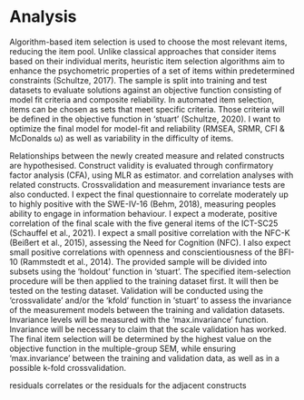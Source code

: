 # Analysis

Algorithm-based item selection is used to choose the most relevant items, reducing the item pool. Unlike classical approaches that consider items based on their individual merits, heuristic item selection algorithms aim to enhance the psychometric properties of a set of items within predetermined constraints (Schultze, 2017). The sample is split into training and test datasets to evaluate solutions against an objective function consisting of model fit criteria and composite reliability. In automated item selection, items can be chosen as sets that meet specific criteria. Those criteria will be defined in the objective function in ‘stuart’ (Schultze, 2020). I want to optimize the final model for model-fit and reliability (RMSEA, SRMR, CFI & McDonalds ω) as well as variability in the difficulty of items.

Relationships between the newly created measure and related constructs are hypothesised. Construct validity is evaluated through confirmatory factor analysis (CFA), using MLR as estimator. and correlation analyses with related constructs. Crossvalidation and measurement invariance tests are also conducted.
I expect the final questionnaire to correlate moderately up to highly positive with the SWE-IV-16 (Behm, 2018), measuring peoples ability to engage in information behaviour. I expect a moderate, positive correlation of the final scale with the five general items of the ICT-SC25 (Schauffel et al., 2021). I expect a small positive correlation with the NFC-K (Beißert et al., 2015), assessing the Need for Cognition (NFC). I also expect small positive correlations with openness and conscientiousness of the BFI-10 (Rammstedt et al., 2014). 
The provided sample will be divided into subsets using the ‘holdout' function in ‘stuart’. The specified item-selection procedure will be then applied to the training dataset first. It will then be tested on the testing dataset. 
Validation will be conducted using the ‘crossvalidate’ and/or the ‘kfold’ function in ‘stuart’ to assess the invariance of the measurement models between the training and validation datasets. Invariance levels will be measured with  the ‘max.invariance' function. Invariance will be necessary to claim that the scale validation has worked.  
The final item selection will be determined by the highest value on the objective function in the multiple-group SEM, while ensuring 'max.invariance' between the training and validation data, as well as in a possible k-fold crossvalidation.


residuals
correlates or the residuals for the adjacent constructs
